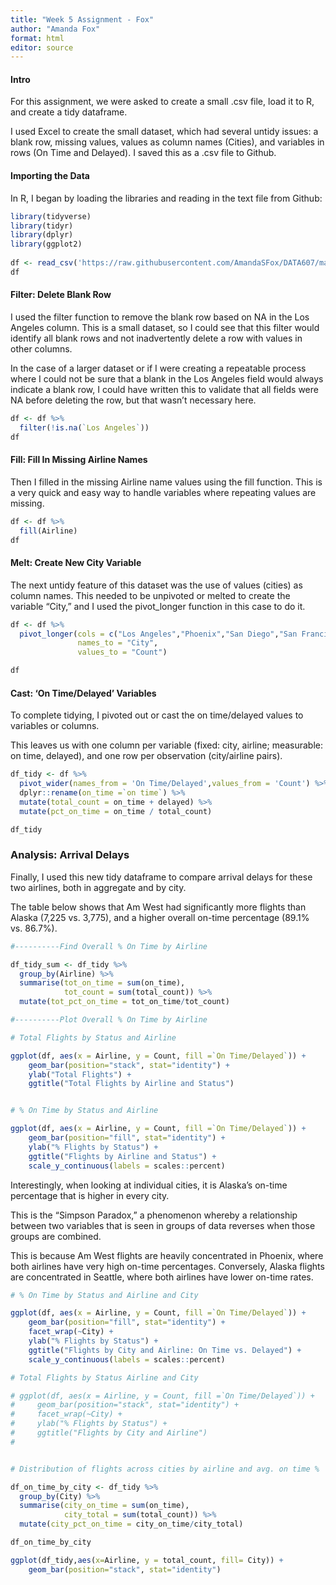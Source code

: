 ```yaml
---
title: "Week 5 Assignment - Fox"
author: "Amanda Fox"
format: html
editor: source
---
```


#### Intro

For this assignment, we were asked to create a small .csv file, load it to R, and create a tidy dataframe.

I used Excel to create the small dataset, which had several untidy issues: a blank row, missing values, values as column names (Cities), and variables in rows (On Time and Delayed). I saved this as a .csv file to Github.

#### Importing the Data

In R, I began by loading the libraries and reading in the text file from Github:

```r
library(tidyverse)
library(tidyr)
library(dplyr)
library(ggplot2)
  
df <- read_csv('https://raw.githubusercontent.com/AmandaSFox/DATA607/main/week%205/Week_5_Data.csv')
df

```

#### Filter: Delete Blank Row

I used the filter function to remove the blank row based on NA in the Los Angeles column. This is a small dataset, so I could see that this filter would identify all blank rows and not inadvertently delete a row with values in other columns.

In the case of a larger dataset or if I were creating a repeatable process where I could not be sure that a blank in the Los Angeles field would always indicate a blank row, I could have written this to validate that all fields were NA before deleting the row, but that wasn't necessary here.

```r
df <- df %>% 
  filter(!is.na(`Los Angeles`))
df
```

#### Fill: Fill In Missing Airline Names

Then I filled in the missing Airline name values using the fill function. This is a very quick and easy way to handle variables where repeating values are missing.

```r
df <- df %>% 
  fill(Airline)
df
```

#### Melt: Create New City Variable

The next untidy feature of this dataset was the use of values (cities) as column names. This needed to be unpivoted or melted to create the variable "City," and I used the pivot_longer function in this case to do it.

```r
df <- df %>% 
  pivot_longer(cols = c("Los Angeles","Phoenix","San Diego","San Francisco","Seattle"),
               names_to = "City",
               values_to = "Count")  

df
```

#### Cast: 'On Time/Delayed' Variables

To complete tidying, I pivoted out or cast the on time/delayed values to variables or columns.

This leaves us with one column per variable (fixed: city, airline; measurable: on time, delayed), and one row per observation (city/airline pairs).

```r
df_tidy <- df %>% 
  pivot_wider(names_from = 'On Time/Delayed',values_from = 'Count') %>% 
  dplyr::rename(on_time =`on time`) %>% 
  mutate(total_count = on_time + delayed) %>% 
  mutate(pct_on_time = on_time / total_count)

df_tidy
```

### Analysis: Arrival Delays

Finally, I used this new tidy dataframe to compare arrival delays for these two airlines, both in aggregate and by city.
  
The table below shows that Am West had significantly more flights than Alaska (7,225 vs. 3,775), and a higher overall on-time percentage (89.1% vs. 86.7%). 
  

```r

#----------Find Overall % On Time by Airline

df_tidy_sum <- df_tidy %>% 
  group_by(Airline) %>% 
  summarise(tot_on_time = sum(on_time),
            tot_count = sum(total_count)) %>% 
  mutate(tot_pct_on_time = tot_on_time/tot_count)

#----------Plot Overall % On Time by Airline

# Total Flights by Status and Airline

ggplot(df, aes(x = Airline, y = Count, fill =`On Time/Delayed`)) + 
    geom_bar(position="stack", stat="identity") +
    ylab("Total Flights") +
    ggtitle("Total Flights by Airline and Status") 


# % On Time by Status and Airline

ggplot(df, aes(x = Airline, y = Count, fill =`On Time/Delayed`)) + 
    geom_bar(position="fill", stat="identity") +
    ylab("% Flights by Status") +
    ggtitle("Flights by Airline and Status") +
    scale_y_continuous(labels = scales::percent)
```
  
Interestingly, when looking at individual cities, it is Alaska's on-time percentage that is higher in every city. 
  
This is the "Simpson Paradox," a phenomenon whereby a relationship between two variables that is seen in groups of data reverses when those groups are combined. 
  
This is because Am West flights are heavily concentrated in Phoenix, where both airlines have very high on-time percentages. Conversely, Alaska flights are concentrated in Seattle, where both airlines have lower on-time rates.

``` r

# % On Time by Status and Airline and City

ggplot(df, aes(x = Airline, y = Count, fill =`On Time/Delayed`)) + 
    geom_bar(position="fill", stat="identity") +
    facet_wrap(~City) +
    ylab("% Flights by Status") +
    ggtitle("Flights by City and Airline: On Time vs. Delayed") +
    scale_y_continuous(labels = scales::percent)

# Total Flights by Status Airline and City

# ggplot(df, aes(x = Airline, y = Count, fill =`On Time/Delayed`)) + 
#     geom_bar(position="stack", stat="identity") +
#     facet_wrap(~City) +
#     ylab("% Flights by Status") +
#     ggtitle("Flights by City and Airline") 
# 


# Distribution of flights across cities by airline and avg. on time %

df_on_time_by_city <- df_tidy %>% 
  group_by(City) %>% 
  summarise(city_on_time = sum(on_time),
            city_total = sum(total_count)) %>% 
  mutate(city_pct_on_time = city_on_time/city_total)

df_on_time_by_city

ggplot(df_tidy,aes(x=Airline, y = total_count, fill= City)) +
    geom_bar(position="stack", stat="identity") 
  

```
